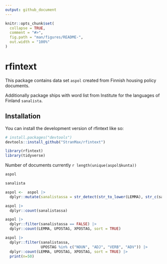 ```yaml
---
output: github_document
---
```


<!-- README.md is generated from README.Rmd. Please edit that file -->

```r
knitr::opts_chunk$set(
  collapse = TRUE,
  comment = "#>",
  fig.path = "man/figures/README-",
  out.width = "100%"
)
```

# rfintext

<!-- badges: start -->
<!-- badges: end -->

This package contains data set `aspol` created from Finnish
housing policy documents.

Additionally package ships with word list from Institute for the languages of
Finland `sanalista`.

## Installation

You can install the development version of rfintext like so:

``` r
# install.packages("devtools")
devtools::install_github("StranMax/rfintext")
```


```r
library(rfintext)
library(tidyverse)
```

Number of documents currently `r length(unique(aspol$kunta))`

```r
aspol
```

```r
sanalista
```

```r
aspol <-  aspol |>
  dplyr::mutate(sanalistassa = str_detect(str_to_lower(LEMMA), str_c(sanalista$Hakusana, collapse = "|")))
```

```r
aspol |>
  dplyr::count(sanalistassa)
```

```r
aspol |>
  dplyr::filter(sanalistassa == FALSE) |>
  dplyr::count(LEMMA, UPOSTAG, XPOSTAG, sort = TRUE)
```


```r
aspol |>
  dplyr::filter(sanalistassa,
                UPOSTAG %in% c("NOUN", "ADJ", "VERB", "ADV")) |>
  dplyr::count(LEMMA, UPOSTAG, XPOSTAG, sort = TRUE) |>
  print(n=50)
```

